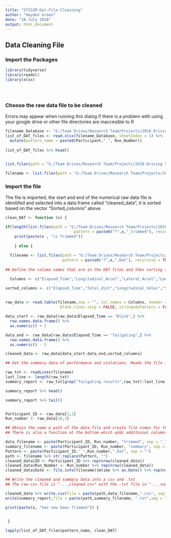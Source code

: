 ```yaml
---
title: "STISIM-Dat-File-Cleaining"
author: "Hayden Green"
date: "18 July 2018"
output: html_document
---
```


## Data Cleaning File
### Import the Packages 

```r
library(tidyverse)
library(readxl)
library(xlsx)

```

#

```r

```

### Choose the raw data file to be cleaned

Errors may appear when running this dialog if there is a problem with using your google drive or other file directories are inaccesible to R

```r
filename_Database <- "G:/Team Drives/Research Team/Projects/2018 Driving Sim Reproducibility/File Reference Database.xlsx" 
list_of_DAT_files <- read.xlsx(filename_Database, sheetIndex = 1) %>% 
  mutate(pattern_name = paste0(Participant,"_", Run_Number))
        
list_of_DAT_files %>% head()

  
list.files(path = "G:/Team Drives/Research Team/Projects/2018 Driving Sim Reproducibility/3_Raw Data/", pattern = "?NS_3.Dat", recursive = TRUE, full.names = TRUE)

filename <- list.files(path = "G:/Team Drives/Research Team/Projects/2018 Driving Sim Reproducibility/3_Raw Data/", pattern = list_of_DAT_files$pattern_name[1], recursive = TRUE, full.names = TRUE)
```

### Import the file
The file is imported, the start and end of the numerical raw data file is idenitifed and selected into a data frame called "cleaned_data", it is sorted based on the vector "Sorted_columns" above.

```r
clean_DAT <- function (x) {

if(length(list.files(path = "G:/Team Drives/Research Team/Projects/2018 Driving Sim Reproducibility/3_Raw Data/",
                              pattern = paste0("?",x,"_trimmed"), recursive = TRUE, full.names = TRUE)) >= 1) {
    print(paste(x , "is Trimmed"))
  
    } else {
    
  filename <- list.files(path = "G:/Team Drives/Research Team/Projects/2018 Driving Sim Reproducibility/3_Raw Data/", 
                         pattern = paste0("?",x,".Dat"), recursive = TRUE, full.names = TRUE)
  
## Define the column names that are in the DAT files and then sorting them in a more preferred order.

  Columns <- c("Elapsed_Time","Longitudinal_Accel","Lateral_Accel","Longitudinal_Veloc","Lateral_Veloc","Total_dist","Lateral_Lane_Pos","Vehic_curve","Road_Curve","Steering_angle","Throttle_input","Brake_input","Crashes_comp","Marker","Speed","Steering_count","Throttle_count","Brake_Count","System_Time","RT","Trigger_Number","Speed_Limit","Left_indicator","Right_Indicator", "Driving_Tickets")

sorted_columns <- c("Elapsed_Time","Total_dist","Longitudinal_Veloc","Speed","Longitudinal_Accel", "Lateral_Lane_Pos", "Lateral_Veloc", "Lateral_Accel", "Throttle_input", "Brake_input", "Steering_angle","Throttle_count", "Brake_Count", "Steering_count", "Left_indicator", "Right_Indicator","Vehic_curve","Road_Curve", "Speed_Limit","Driving_Tickets", "Trigger_Number", "Crashes_comp", "Marker", "RT","System_Time")
  
  
raw_data <- read.table(filename,sep = "", col.names = Columns, header = FALSE, fill = TRUE,
                        blank.lines.skip = FALSE, stringsAsFactors = FALSE)

data_start <- raw_data[raw_data$Elapsed_Time == "Block",] %>% 
  row.names.data.frame() %>% 
  as.numeric() + 2

data_end <- raw_data[raw_data$Elapsed_Time == "Tailgating",] %>% 
  row.names.data.frame() %>% 
  as.numeric() - 3

cleaned_data <- raw_data[data_start:data_end,sorted_columns]

## Get the summary data of performance and violations. Reads the file into a character string format then select lines starting from the start of the summary data in the file to the end of the file. 

raw_txt <- readLines(filename)
last_line <- length(raw_txt)
summary_report <- raw_txt[grep("Tailgating results",raw_txt):last_line]

summary_report %>% head()

summary_report %>% tail()


Participant_ID <- raw_data[3,2]
Run_number <- raw_data[10,3]

## Obtain the name & path of the data file and create file nimes for the cleaned data
## There is also a function at the bottom which adds additoinal columns for the particpant ## ID and the run number. 

data_filename <- paste(Participant_ID, Run_number, "trimmed", sep = "_")
summary_filename <- paste(Participant_ID, Run_number, "summary", sep = "_")
Pattern <- paste(Participant_ID,"_",Run_number,".Dat", sep = "")
path <- filename %>% str_replace(Pattern, "")
cleaned_data$ID <- Participant_ID %>% rep(nrow(cleaned_data))
cleaned_data$Run_Number <- Run_number %>% rep(nrow(cleaned_data))
cleaned_data$Date <- file.info(filename)$mtime %>% as.Date() %>% rep(nrow(cleaned_data))

## Write the cleaned and summary data into a csv and .txt 
## The raw csv file is "..._cleaned.csv" with the .txt file in "..._summary.txt" file.

cleaned_data %>% write.csv(file = paste(path,data_filename,".csv", sep = ""), row.names = FALSE)
write(summary_report,file = paste(path,summary_filename, ".txt",sep = ""))

print(paste(x, "has now been Trimmed")) }

 
 }

```


```r
lapply(list_of_DAT_files$pattern_name, clean_DAT)

```

